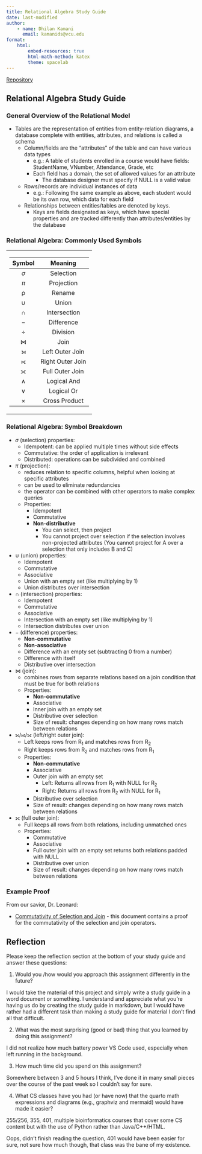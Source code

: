 ```yaml
---
title: Relational Algebra Study Guide
date: last-modified
author:
    - name: Dhilan Kamani
      email: kamanids@vcu.edu
format:
    html:
        embed-resources: true
        html-math-method: katex
        theme: spacelab
---
```


[Repository](https://github.com/dkam01/CMSC591_HW3.git)

## Relational Algebra Study Guide

### General Overview of the Relational Model

* Tables are the representation of entities from entity-relation diagrams, a database complete with entities, attributes, and relations is called a schema
  * Column/fields are the "attributes" of the table and can have various data types
    * e.g.: A table of students enrolled in a course would have fields: StudentName, VNumber, Attendance, Grade, etc
    * Each field has a domain, the set of allowed values for an attribute
      * The database designer must specify if NULL is a valid value

  * Rows/records are individual instances of data
    * e.g.: Following the same example as above, each student would be its own row, which data for each field

  * Relationships between entities/tables are denoted by keys.
    * Keys are fields designated as keys, which have special properties and are tracked differently than attributes/entities by the database


### Relational Algebra: Commonly Used Symbols

<table align="center">
<tr><td padding="3px">
| Symbol | Meaning |
|:---:|:----------------:|
| $\sigma$ | Selection |
| $\pi$ | Projection |
| &rho; | Rename |
| $\cup$ | Union |
| $\cap$ | Intersection |
| &minus; | Difference | 
| $\div$ | Division |
| $\Join$ | Join |
| ⟕ | Left Outer Join |
| ⟖ | Right Outer Join |
| ⟗ | Full Outer Join |
| $\land$ | Logical And |
| $\lor$ | Logical Or |
| $\times$ | Cross Product |
</td></tr></table>

### Relational Algebra: Symbol Breakdown

* $\sigma$ (selection) properties:
  * Idempotent: can be applied multiple times without side effects
  * Commutative: the order of application is irrelevant
  * Distributed: operations can be subdivided and combined

* $\pi$ (projection):
  * reduces relation to specific columns, helpful when looking at specific attributes
  * can be used to eliminate redundancies
  * the operator can be combined with other operators to make complex queries
  * Properties:
    * Idempotent
    * Commutative
    * __Non-distributive__
      * You can select, then project
      * You cannot project over selection if the selection involves non-projected attributes (You cannot project for A over a selection that only includes B and C)

* $\cup$ (union) properties:
  * Idempotent
  * Commutative
  * Associative
  * Union with an empty set (like multiplying by 1)
  * Union distributes over intersection

* $\cap$ (intersection) properties:
  * Idempotent
  * Commutative
  * Associative
  * Intersection with an empty set (like multiplying by 1)
  * Intersection distributes over union

* &minus; (difference) properties:
  * __Non-commutative__
  * __Non-associative__
  * Difference with an empty set (subtracting 0 from a number)
  * Difference with itself 
  * Distributive over intersection

* $\Join$ (join):
  * combines rows from separate relations based on a join condition that must be true for both relations
  * Properties:
    * __Non-commutative__
    * Associative
    * Inner join with an empty set
    * Distributive over selection
    * Size of result: changes depending on how many rows match between relations

* ⟕/⟖/⟗ (left/right outer join):
  * Left keeps rows from R~1~ and matches rows from R~2~
  * Right keeps rows from R~2~ and matches rows from R~1~
  * Properties:
    * __Non-commutative__
    * Associative
    * Outer join with an empty set
      * Left: Returns all rows from R~1~ with NULL for R~2~
      * Right: Returns all rows from R~2~ with NULL for R~1~
    * Distributive over selection
    * Size of result: changes depending on how many rows match between relations

* ⟗ (full outer join):
  * Full keeps all rows from both relations, including unmatched ones
  * Properties:
    * Commutative
    * Associative
    * Full outer join with an empty set returns both relations padded with NULL
    * Distributive over union
    * Size of result: changes depending on how many rows match between relations

### Example Proof

From our savior, Dr. Leonard:

* [Commutativity of Selection and Join](../examples/example-4.html) - this document contains a proof for the commutativity of the selection and join operators.

## Reflection

Please keep the reflection section at the bottom of your study guide and answer these questions:

1. Would you /how would you approach this assignment differently in the future?

I would take the material of this project and simply write a study guide in a word document or something. I understand and appreciate what you're having us do by creating the study guide in markdown, but I would have rather had a different task than making a study guide for material I don't find all that difficult.

2. What was the most surprising (good or bad) thing that you learned by doing this assignment?

I did not realize how much battery power VS Code used, especially when left running in the background.

3. How much time did you spend on this assignment?

Somewhere between 3 and 5 hours I think, I've done it in many small pieces over the course of the past week so I couldn't say for sure.

4. What CS classes have you had (or have now) that the quarto math expressions and diagrams (e.g., graphviz and mermaid) would have made it easier?

255/256, 355, 401, multiple bioinformatics courses that cover some CS content but with the use of Python rather than Java/C++/HTML.

Oops, didn't finish reading the question, 401 would have been easier for sure, not sure how much though, that class was the bane of my existence.


